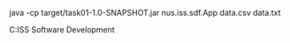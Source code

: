 java -cp target/task01-1.0-SNAPSHOT.jar nus.iss.sdf.App data\data.csv data\mailmerge.txt

C:\Users\Rebekah\Desktop\NUS ISS Software Development\mockassessment1\task01\data